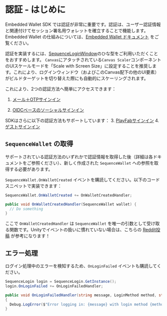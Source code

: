 # 認証 - はじめに
Embedded Wallet SDK では認証が非常に重要です。認証は、ユーザー認証情報と関連付けてセッション署名用ウォレットを確立することで機能します。Embedded Wallet の仕組みについては、[Embedded Wallet ドキュメント](/solutions/wallets/developers/embedded-wallet/overview) をご覧ください。

認証を実装するには、[SequenceLoginWindow](/sdk/unity/bootstrap_game#login)のひな型をご利用いただくことをおすすめします。
`Canvas`にアタッチされている`Canvas Scaler`コンポーネントのUIスケールモードを「Scale with Screen Size」に設定することを推奨します。これにより、ログインウィンドウ（およびこのCanvas配下の他のUI要素）がビルドターゲットを切り替えた際にも自動的にスケーリングされます。

これにより、2つの認証方法へ簡単にアクセスできます：
1.  [メール＋OTPサインイン](/sdk/unity/onboard/authentication/email)

2.  [OIDCベースのソーシャルサインイン](/sdk/unity/onboard/authentication/oidc)

SDKはさらに以下の認証方法もサポートしています：
3\.  [PlayFabサインイン](/sdk/unity/onboard/authentication/playfab)
4. [ゲストサインイン](/sdk/unity/onboard/authentication/guest)

## `SequenceWallet` の取得
サポートされている認証方法のいずれかで認証情報を取得した後（詳細は各ドキュメントをご参照ください）、新しく作成された `SequenceWallet` への参照を取得する必要があります。

`SequenceWallet.OnWalletCreated` イベントを購読してください。以下のコードスニペットで実装できます：

```csharp
SequenceWallet.OnWalletCreated += OnWalletCreatedHandler;

public void OnWalletCreatedHandler(SequenceWallet wallet) {
  // Do something
}
```

ここで `OnWalletCreatedHandler` は `SequenceWallet` を唯一の引数として受け取る関数です。Unityでイベントの扱いに慣れていない場合は、こちらの [Reddit投稿](https://www.reddit.com/r/gamedev/comments/u3hz2v/how_to_use_events_a_supersimple_unity_example/) が参考になります！

## エラー処理
ログイン処理中のエラーを検知するため、`OnLoginFailed` イベントも購読してください。

```csharp
SequenceLogin login = SequenceLogin.GetInstance();
login.OnLoginFailed += OnLoginFailedHandler;

public void OnLoginFailedHandler(string message, LoginMethod method, string email, List<LoginMethod> loginMethods = default)
{
  Debug.LogError($"Error logging in: {message} with login method {method} and email {email}");
}
```